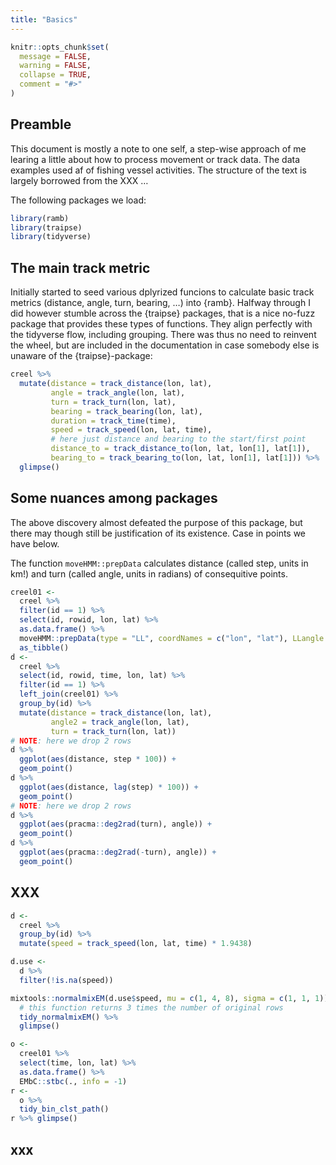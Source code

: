 ```yaml
---
title: "Basics"
---
```


```r
knitr::opts_chunk$set(
  message = FALSE, 
  warning = FALSE,
  collapse = TRUE,
  comment = "#>"
)
```

## Preamble

This document is mostly a note to one self, a step-wise approach of me learing a little about how to process movement or track data. The data examples used af of fishing vessel activities. The structure of the text is largely borrowed from the XXX ...

The following packages we load:

```r
library(ramb)
library(traipse)
library(tidyverse)
```

## The main track metric

Initially started to seed various dplyrized funcions to calculate basic track metrics (distance, angle, turn, bearing, ...) into {ramb}. Halfway through I did however stumble across the {traipse} packages, that is a nice no-fuzz package that provides these types of functions. They align perfectly with the tidyverse flow, including grouping. There was thus no need to reinvent the wheel, but are included in the documentation in case somebody else is unaware of the {traipse}-package:

```r
creel %>% 
  mutate(distance = track_distance(lon, lat), 
         angle = track_angle(lon, lat),
         turn = track_turn(lon, lat),
         bearing = track_bearing(lon, lat),
         duration = track_time(time),
         speed = track_speed(lon, lat, time),
         # here just distance and bearing to the start/first point
         distance_to = track_distance_to(lon, lat, lon[1], lat[1]),
         bearing_to = track_bearing_to(lon, lat, lon[1], lat[1])) %>% 
  glimpse()
```

## Some nuances among packages

The above discovery almost defeated the purpose of this package, but there may though still be justification of its existence. Case in points we have below.

The function `moveHMM::prepData` calculates distance (called step, units in km!) and turn (called angle, units in radians) of consequitive points.

```r
creel01 <-
  creel %>% 
  filter(id == 1) %>% 
  select(id, rowid, lon, lat) %>% 
  as.data.frame() %>% 
  moveHMM::prepData(type = "LL", coordNames = c("lon", "lat"), LLangle = TRUE) %>% 
  as_tibble()
d <- 
  creel %>% 
  select(id, rowid, time, lon, lat) %>% 
  filter(id == 1) %>% 
  left_join(creel01) %>% 
  group_by(id) %>% 
  mutate(distance = track_distance(lon, lat),
         angle2 = track_angle(lon, lat),
         turn = track_turn(lon, lat))
# NOTE: here we drop 2 rows
d %>% 
  ggplot(aes(distance, step * 100)) +
  geom_point()
d %>% 
  ggplot(aes(distance, lag(step) * 100)) +
  geom_point()
# NOTE: here we drop 2 rows
d %>% 
  ggplot(aes(pracma::deg2rad(turn), angle)) +
  geom_point()
d %>% 
  ggplot(aes(pracma::deg2rad(-turn), angle)) +
  geom_point()
```

## XXX

```r
d <- 
  creel %>% 
  group_by(id) %>% 
  mutate(speed = track_speed(lon, lat, time) * 1.9438)

d.use <- 
  d %>% 
  filter(!is.na(speed))

mixtools::normalmixEM(d.use$speed, mu = c(1, 4, 8), sigma = c(1, 1, 1)) %>% 
  # this function returns 3 times the number of original rows
  tidy_normalmixEM() %>% 
  glimpse()


```

```r
o <-
  creel01 %>%
  select(time, lon, lat) %>% 
  as.data.frame() %>% 
  EMbC::stbc(., info = -1)
r <- 
  o %>% 
  tidy_bin_clst_path() 
r %>% glimpse()

```

## xxx

```r

```

